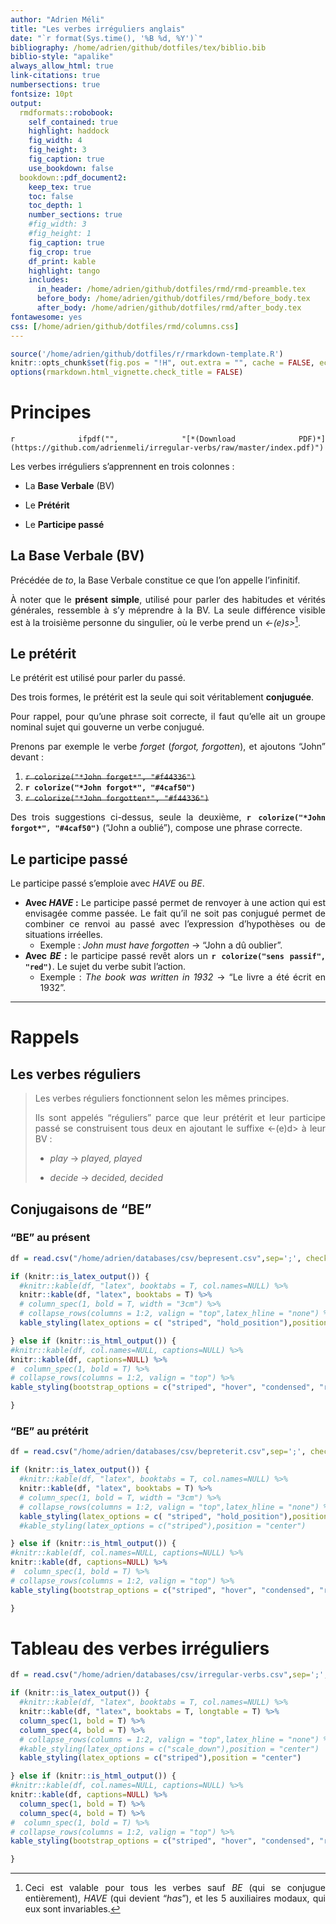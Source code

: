 ```yaml
---
author: "Adrien Méli"
title: "Les verbes irréguliers anglais"
date: "`r format(Sys.time(), '%B %d, %Y')`"
bibliography: /home/adrien/github/dotfiles/tex/biblio.bib
biblio-style: "apalike"
always_allow_html: true
link-citations: true
numbersections: true
fontsize: 10pt
output: 
  rmdformats::robobook:
    self_contained: true
    highlight: haddock
    fig_width: 4
    fig_height: 3
    fig_caption: true
    use_bookdown: false
  bookdown::pdf_document2:
    keep_tex: true
    toc: false
    toc_depth: 1
    number_sections: true
    #fig_width: 3
    #fig_height: 1
    fig_caption: true
    fig_crop: true
    df_print: kable
    highlight: tango
    includes:
      in_header: /home/adrien/github/dotfiles/rmd/rmd-preamble.tex
      before_body: /home/adrien/github/dotfiles/rmd/before_body.tex
      after_body: /home/adrien/github/dotfiles/rmd/after_body.tex
fontawesome: yes
css: [/home/adrien/github/dotfiles/rmd/columns.css]
---
```


<style>
body {
text-align: justify}
</style>



```r
source('/home/adrien/github/dotfiles/r/rmarkdown-template.R')
knitr::opts_chunk$set(fig.pos = "!H", out.extra = "", cache = FALSE, echo = FALSE, warning = FALSE, message = FALSE, fig.align = "center")
options(rmarkdown.html_vignette.check_title = FALSE)
```
 




# Principes

`r ifpdf("", "[*(Download PDF)*](https://github.com/adrienmeli/irregular-verbs/raw/master/index.pdf)")`

Les verbes irréguliers s'apprennent en trois colonnes : 

* La **Base Verbale** (BV) 

* Le **Prétérit**

* Le **Participe passé**

## La Base Verbale (BV)


Précédée de *to*, la Base Verbale constitue ce que l'on appelle l'infinitif.

À noter que le **présent simple**, utilisé pour parler des habitudes et vérités générales, ressemble à s'y méprendre à la BV.
La seule différence visible est à la troisième personne du singulier, où le verbe prend un *<-(e)s>*^[Ceci est valable pour tous les verbes sauf *BE* (qui se conjugue entièrement), *HAVE* (qui devient "*has*"), et les 5 auxiliaires modaux, qui eux sont invariables.].

## Le prétérit

Le prétérit est utilisé pour parler du passé.

Des trois formes, le prétérit est la seule qui soit véritablement **conjuguée**.

Pour rappel, pour qu'une phrase soit correcte, il faut qu'elle ait un groupe nominal sujet qui gouverne un verbe conjugué.

Prenons par exemple le verbe *forget* (*forgot, forgotten*), et ajoutons "John" devant :

1. ~~`r colorize("*John forget*", "#f44336")`~~
1. **`r colorize("*John forgot*", "#4caf50")`**
1. ~~`r colorize("*John forgotten*", "#f44336")`~~

Des trois suggestions ci-dessus, seule la deuxième, **`r colorize("*John forgot*", "#4caf50")`** ("John a oublié"), compose une phrase  correcte. 

## Le participe passé

Le participe passé s'emploie avec *HAVE* ou *BE*.

* **Avec *HAVE* :** Le participe passé permet de renvoyer à une action qui est envisagée comme passée. 
  Le fait qu'il ne soit pas conjugué permet de combiner ce renvoi au passé avec l'expression d'hypothèses ou de situations irréelles.
  - Exemple : *John must have forgotten* $\rightarrow$ "John a dû oublier".


* **Avec *BE* :** le participe passé revêt alors un **`r colorize("sens passif", "red")`**. Le sujet du verbe subit l'action.
  - Exemple : *The book was written in 1932* $\rightarrow$ "Le livre a été écrit en 1932".

*** 

# Rappels

## Les verbes réguliers

> Les verbes réguliers fonctionnent selon les mêmes principes.
>
> Ils sont appelés "réguliers" parce que leur prétérit et leur participe passé se construisent tous deux en ajoutant le suffixe <-(e)d> à leur BV :
>
> - *play* $\rightarrow$ *played, played* 
>
> - *decide* $\rightarrow$ *decided, decided*

## Conjugaisons de "BE"

### "BE" au présent

```r

df = read.csv("/home/adrien/databases/csv/bepresent.csv",sep=';', check.names = F)

if (knitr::is_latex_output()) {
  #knitr::kable(df, "latex", booktabs = T, col.names=NULL) %>%
  knitr::kable(df, "latex", booktabs = T) %>%
  # column_spec(1, bold = T, width = "3cm") %>%
  # collapse_rows(columns = 1:2, valign = "top",latex_hline = "none") %>%
  kable_styling(latex_options = c( "striped", "hold_position"),position = "center")

} else if (knitr::is_html_output()) {
#knitr::kable(df, col.names=NULL, captions=NULL) %>%
knitr::kable(df, captions=NULL) %>%
#  column_spec(1, bold = T) %>%
# collapse_rows(columns = 1:2, valign = "top") %>%
kable_styling(bootstrap_options = c("striped", "hover", "condensed", "responsive")) 

} 
```

### "BE" au prétérit

```r

df = read.csv("/home/adrien/databases/csv/bepreterit.csv",sep=';', check.names = F)

if (knitr::is_latex_output()) {
  #knitr::kable(df, "latex", booktabs = T, col.names=NULL) %>%
  knitr::kable(df, "latex", booktabs = T) %>%
  # column_spec(1, bold = T, width = "3cm") %>%
  # collapse_rows(columns = 1:2, valign = "top",latex_hline = "none") %>%
  kable_styling(latex_options = c( "striped", "hold_position"),position = "center")
  #kable_styling(latex_options = c("striped"),position = "center")

} else if (knitr::is_html_output()) {
#knitr::kable(df, col.names=NULL, captions=NULL) %>%
knitr::kable(df, captions=NULL) %>%
#  column_spec(1, bold = T) %>%
# collapse_rows(columns = 1:2, valign = "top") %>%
kable_styling(bootstrap_options = c("striped", "hover", "condensed", "responsive")) 

} 
```


# Tableau des verbes irréguliers





```r

df = read.csv("/home/adrien/databases/csv/irregular-verbs.csv",sep=';', check.names = F)

if (knitr::is_latex_output()) {
  #knitr::kable(df, "latex", booktabs = T, col.names=NULL) %>%
  knitr::kable(df, "latex", booktabs = T, longtable = T) %>%
  column_spec(1, bold = T) %>%
  column_spec(4, bold = T) %>%
  # collapse_rows(columns = 1:2, valign = "top",latex_hline = "none") %>%
  #kable_styling(latex_options = c("scale_down"),position = "center")
  kable_styling(latex_options = c("striped"),position = "center")

} else if (knitr::is_html_output()) {
#knitr::kable(df, col.names=NULL, captions=NULL) %>%
knitr::kable(df, captions=NULL) %>%
  column_spec(1, bold = T) %>%
  column_spec(4, bold = T) %>%
#  column_spec(1, bold = T) %>%
# collapse_rows(columns = 1:2, valign = "top") %>%
kable_styling(bootstrap_options = c("striped", "hover", "condensed", "responsive")) 

} 
```


